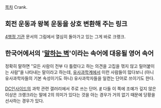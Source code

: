 [[목차]]
Crank.
== 회전 운동과 왕복 운동을 상호 변환해 주는 링크 ==
[[4행정 기관]] 문서의 그림에서 열심히 돌아가고 있는 그게 바로 크랭크.

== 한국어에서의 '[[말하는 벽]]'이라는 속어에 대응될 영어 속어 ==
정확히 말하면 "모든 사람이 전부 다 틀렸다고 하는 의견을 고집을 꺾지 않고 밀어붙이는 사람"을 나타내는 말이라고 하는데, [[유사과학]]계에서 이런 사람들이 많다보니 (아니 유사과학자들의 기본 속성이기도 하니) 유사과학자들을 일컫는 단어로 쓰이기도 한다.

[[DC인사이드]]의 과학 관련 갤러리에서 주로 쓰는 단어. [http://gall.dcinside.com/physicalscience/23262 #] 다들 이 쪽에 조예가 깊지 않은 이상은 크랭크라는 말에 2의 의미가 있다는 것을 아는 경우가 거의 없기 때문에 당황을 선사하는 경우가 있다.
